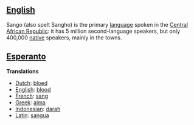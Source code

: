 ==[[English]]==
Sango (also spelt Sangho) is the primary [[language]] spoken in the [[Central African Republic]]: it has 5 million second-language speakers, but only 400,000 [[native]] speakers, mainly in the towns.

==[[Esperanto]]==

'''Translations'''

*[[Dutch]]: [[bloed]]
*[[English]]: [[blood]]
*[[French]]: [[sang]]
*[[Greek]]: [[aima]]
*[[Indonesian]]: [[darah]]
*[[Latin]]: [[sangua]]